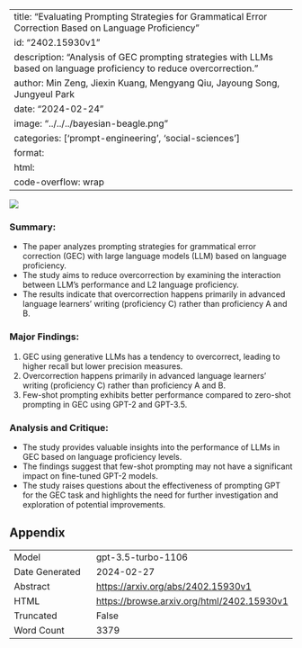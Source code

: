 
---
title: "Evaluating Prompting Strategies for Grammatical Error Correction Based on Language Proficiency"
id: "2402.15930v1"
description: "Analysis of GEC prompting strategies with LLMs based on language proficiency to reduce overcorrection."
author: Min Zeng, Jiexin Kuang, Mengyang Qiu, Jayoung Song, Jungyeul Park
date: "2024-02-24"
image: "../../../bayesian-beagle.png"
categories: ['prompt-engineering', 'social-sciences']
format:
  html:
    code-overflow: wrap
---

![](../../../bayesian-beagle.png)

### **Summary:**
- The paper analyzes prompting strategies for grammatical error correction (GEC) with large language models (LLM) based on language proficiency.
- The study aims to reduce overcorrection by examining the interaction between LLM’s performance and L2 language proficiency.
- The results indicate that overcorrection happens primarily in advanced language learners’ writing (proficiency C) rather than proficiency A and B.

### Major Findings:
1. GEC using generative LLMs has a tendency to overcorrect, leading to higher recall but lower precision measures.
2. Overcorrection happens primarily in advanced language learners’ writing (proficiency C) rather than proficiency A and B.
3. Few-shot prompting exhibits better performance compared to zero-shot prompting in GEC using GPT-2 and GPT-3.5.

### Analysis and Critique:
- The study provides valuable insights into the performance of LLMs in GEC based on language proficiency levels.
- The findings suggest that few-shot prompting may not have a significant impact on fine-tuned GPT-2 models.
- The study raises questions about the effectiveness of prompting GPT for the GEC task and highlights the need for further investigation and exploration of potential improvements.

## Appendix

|          |          |
|----------|----------|
| Model     | gpt-3.5-turbo-1106       |
| Date Generated     | 2024-02-27       |
| Abstract | [https://arxiv.org/abs/2402.15930v1](https://arxiv.org/abs/2402.15930v1)        |
| HTML     | [https://browse.arxiv.org/html/2402.15930v1](https://browse.arxiv.org/html/2402.15930v1)       |
| Truncated       | False       |
| Word Count       | 3379       |